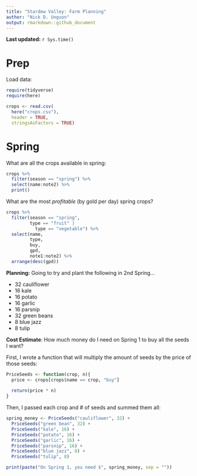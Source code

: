 ```yaml
---
title: "Stardew Valley: Farm Planning"
author: "Nick D. Ungson"
output: rmarkdown::github_document
---
```


**Last updated:** `r Sys.time()`

# Prep

Load data:

```r
require(tidyverse)
require(here)

crops <- read.csv(
  here("crops.csv"), 
  header = TRUE, 
  stringsAsFactors = TRUE)
```

# Spring

What are all the crops available in spring:
```r
crops %>% 
  filter(season == "spring") %>% 
  select(name:note2) %>% 
  print()
```


What are the most *profitable* (by gold per day) spring crops?
```r
crops %>%
  filter(season == "spring", 
         type == "fruit" | 
           type == "vegetable") %>% 
  select(name, 
         type, 
         buy, 
         gpd, 
         note1:note2) %>% 
  arrange(desc(gpd))
```

**Planning:** Going to try and plant the following in 2nd Spring...

* 32 cauliflower
* 16 kale
* 16 potato
* 16 garlic
* 16 parsnip
* 32 green beans
* 8 blue jazz
* 8 tulip

**Cost Estimate**: How much money do I need on Spring 1 to buy all the seeds I want?

First, I wrote a function that will multiply the amount of seeds by the price of those seeds:
```r
PriceSeeds <- function(crop, n){
  price <- crops[crops$name == crop, "buy"]
  
  return(price * n)
}
```


Then, I passed each crop and # of seeds and summed them all:
```r
spring_money <- PriceSeeds("cauliflower", 32) + 
  PriceSeeds("green bean", 32) + 
  PriceSeeds("kale", 16) + 
  PriceSeeds("potato", 16) + 
  PriceSeeds("garlic", 16) + 
  PriceSeeds("parsnip", 16) + 
  PriceSeeds("blue jazz", 8) + 
  PriceSeeds("tulip", 8)
```

```r
print(paste("On Spring 1, you need $", spring_money, sep = ""))
```



